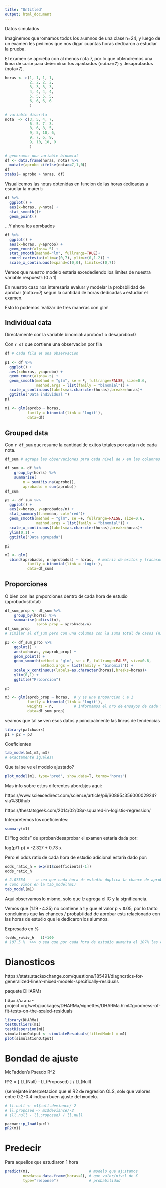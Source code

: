 ```yaml
---
title: "Untitled"
output: html_document
---
```

Datos simulados

Imaginemos que tomamos todos los alumnos de una clase n=24, y luego de un examen les pedimos que nos digan cuantas horas dedicaron a estudiar la prueba. 

El examen se aprueba con al menos nota 7, por lo que obtendremos una linea de corte para determinar los aprobados (nota>=7) y desaprobados (nota<7).

```r
horas <- c(1, 1, 1, 1, 
           2, 2, 2, 2,
           3, 3, 3, 3, 
           4, 4, 4, 4, 
           5, 5, 5, 5, 
           6, 6, 6, 6 
           )

# variable discreta  
nota  <- c(3, 5, 4, 7, 
           6, 5, 7, 3, 
           8, 6, 8, 5, 
           9, 5, 10, 6, 
           9, 7, 6, 9, 
           9, 10, 10, 9 
           )

# generamos una variable binomial
df <- data.frame(horas, nota) %>% 
  mutate(aprobo =ifelse(nota>=7,1,0))
df
xtabs(~ aprobo + horas, df)

```

Visualicemos las notas obtenidas en funcion de las horas dedicadas a estudiar la materia

```r
df %>% 
  ggplot() + 
  aes(x=horas, y=nota) + 
  stat_smooth()+
  geom_point()
```

...Y ahora los aprobados

```r
df %>% 
  ggplot() + 
  aes(x=horas, y=aprobo) + 
  geom_count(alpha=.5) +
  stat_smooth(method="lm", fullrange=TRUE)+
  coord_cartesian(xlim=c(0,7), ylim=c(0,1.2)) +
  scale_x_continuous(expand=c(0,0), limits=c(0,7)) 
```

Vemos que nuestro modelo estaria excedediendo los limites de nuestra variable respuesta (0 a 1)

En nuestro caso nos interesaria evaluar y modelar la probabilidad de aprobar (nota>=7) segun la cantidad de horas dedicadas a estudiar el examen.

Esto lo podemos realizar de tres maneras con glm! 

## Individual data 

Directamente con la variable binomial: aprobó=1 o desaprobó=0

Con `r df` que contiene una observacion por fila 

```r
df # cada fila es una observacion 

p1 <- df %>% 
  ggplot() + 
  aes(x=horas, y=aprobo) + 
  geom_count(alpha=.5) +
  geom_smooth(method = "glm", se = F, fullrange=FALSE, size=0.6,
              method.args = list(family = "binomial")) +
  scale_x_continuous(labels=as.character(horas),breaks=horas)+ 
  ggtitle("Data individual ")
p1
```

```r
m1 <- glm(aprobo ~ horas,
          family = binomial(link = 'logit'), 
          data=df)
```

## Grouped data

Con `r df_sum` que resume la cantidad de exitos totales por cada n de cada nota.

```r
df_sum # agrupa las observaciones para cada nivel de x en las columnas "n" y "aprobados" con la suma de exitos totales

df_sum <- df %>% 
    group_by(horas) %>% 
    summarise(
        n = sum(!is.na(aprobo)), 
        aprobados = sum(aprobo))
df_sum
```

```r
p2 <- df_sum %>% 
  ggplot() + 
  aes(x=horas, y=aprobados/n) + 
  stat_summary(fun=mean, col="red")+
  geom_smooth(method = "glm", se =F, fullrange=FALSE, size=0.6,
              method.args = list(family = "binomial")) +
  scale_x_continuous(labels=as.character(horas),breaks=horas)+
  ylim(0,1) + 
  ggtitle("Data agrupada")

p2
```


```r
m2 <- glm(
  cbind(aprobados, n-aprobados) ~ horas,  # matriz de exitos y fracasos
          family = binomial(link = 'logit'),  
          data=df_sum)
```

## Proporciones 

O bien con las proporciones dentro de cada hora de estudio (aprobados/total)

```r
df_sum_prop <- df_sum %>% 
    group_by(horas) %>% 
    summarise(n=first(n), 
              aprob_prop = aprobados/n)
df_sum_prop 
# similar al df_sum pero con una columna con la suma total de casos (n) y el calculo de la proporcion de exitos en cada nivel de x (aprob_prop) 
```

```r
p3 <- df_sum_prop %>% 
    ggplot() + 
    aes(x=horas, y=aprob_prop) + 
    geom_point() +
    geom_smooth(method = "glm", se = F, fullrange=FALSE, size=0.6,
                method.args = list(family = "binomial")) +
    scale_x_continuous(labels=as.character(horas),breaks=horas)+
    ylim(0,1) + 
    ggtitle("Proporcion")

p3
```

```r
m3 <- glm(aprob_prop ~ horas,  # y es una proporcion 0 a 1 
          family = binomial(link = 'logit'), 
          weights = n,         # informamos el nro de ensayos de cada fila
          data=df_sum_prop)
```

veamos que tal se ven esos datos y principalmente las lineas de tendencias

```r
library(patchwork)
p1 + p2 + p3 
```

Coeficientes 

```r
tab_model(m1,m2, m3)
# exactamente iguales!
```

Que tal se ve el modelo ajustado?

```r
plot_model(m1, type='pred', show.data=T, terms='horas')
```

Mas info sobre estos diferentes abordajes aqui: 

https://www.sciencedirect.com/science/article/pii/S0895435600002924?via%3Dihub

https://thestatsgeek.com/2014/02/08/r-squared-in-logistic-regression/

Interpretemos los coeficientes:

```r
summary(m1)
```

El "log odds" de aprobar/desaprobar el examen estaria dada por: 

log(p/1-p) = -2.327 + 0.73 x

Pero el odds ratio de cada hora de estudio adicional estaria dado por: 

```r
odds_ratio_h = exp(m1$coefficients[-1])
odds_ratio_h

# 2.07554 --- o sea que cada hora de estudio duplica la chance de aprobar
# como vimos en la tab_model(m1) 
tab_model(m1)
```

Aqui observamos lo mismo, solo que le agrega el IC y la significancia. 

Vemos que (1.19 - 4.35) no contiene a 1 y que el valor p < 0.05, por lo tanto concluimos que las chances / probabilidad de aprobar esta relacionado con las horas de estudio que le dedicaron los alumnos.  

Expresado en % 

```r
(odds_ratio_h - 1)*100
# 107.5 %  >>> o sea que por cada hora de estudio aumenta el 107% las chances de aprobar
```

# Dianosticos

https://stats.stackexchange.com/questions/185491/diagnostics-for-generalized-linear-mixed-models-specifically-residuals 

paquete DHARMa

https://cran.r-project.org/web/packages/DHARMa/vignettes/DHARMa.html#goodness-of-fit-tests-on-the-scaled-residuals

```r
library(DHARMa)
testOutliers(m1)
testDispersion(m1)
simulationOutput <- simulateResiduals(fittedModel = m1)
plot(simulationOutput)

```


# Bondad de ajuste

McFadden's Pseudo R^2 

R^2 = [ LL(Null) - LL(Proposed) ] / LL(Null)

(semejante interpretacion que el R2 de regresion OLS, solo que valores entre 0.2-0.4 indican buen ajuste del modelo.

```r
# ll.null <- m1$null.deviance/-2
# ll.proposed <- m1$deviance/-2
# (ll.null - ll.proposed) / ll.null
```
 
```r
pacman::p_load(pscl)
pR2(m1)
```

# Predecir

Para aquellos que estudiaron 1 hora

```r
predict(m1,                           # modelo que ajustamos 
        newdata= data.frame(horas=1), # que valor/nivel de X 
        type="response")              # probabilidad
```
